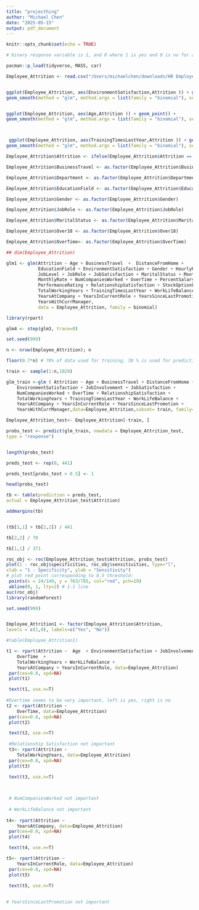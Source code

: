 ```yaml
---
title: "projecthing"
author: "Michael Chen"
date: "2025-05-15"
output: pdf_document
---
```


```r
knitr::opts_chunk$set(echo = TRUE)
```

```r

# binary response variable is 1, and 0 where 1 is yes and 0 is no for attrition.

pacman::p_load(tidyverse, MASS, car)

Employee_Attrition <- read.csv("/Users/michaelchen/downloads/HR Employee Attrition.csv")


ggplot(Employee_Attrition, aes(EnvironmentSatisfaction,Attrition )) + geom_point() +
geom_smooth(method = "glm", method.args = list(family = "binomial"), se=F)


ggplot(Employee_Attrition, aes(Age,Attrition )) + geom_point() +
geom_smooth(method = "glm", method.args = list(family = "binomial"), se=F)



 ggplot(Employee_Attrition, aes(TrainingTimesLastYear,Attrition )) + geom_point() +
geom_smooth(method = "glm", method.args = list(family = "binomial"), se=F)

Employee_Attrition$Attrition <- ifelse(Employee_Attrition$Attrition == "Yes",1,0)

Employee_Attrition$BusinessTravel <- as.factor(Employee_Attrition$BusinessTravel)

Employee_Attrition$Department <- as.factor(Employee_Attrition$Department)

Employee_Attrition$EducationField <- as.factor(Employee_Attrition$EducationField)

Employee_Attrition$Gender <- as.factor(Employee_Attrition$Gender)

Employee_Attrition$JobRole <- as.factor(Employee_Attrition$JobRole)

Employee_Attrition$MaritalStatus <- as.factor(Employee_Attrition$MaritalStatus)

Employee_Attrition$Over18 <- as.factor(Employee_Attrition$Over18)

Employee_Attrition$OverTime<- as.factor(Employee_Attrition$OverTime)

## dim(Employee_Attrition)

glm1 <- glm(Attrition ~ Age + BusinessTravel  +  DistanceFromHome +
            EducationField + EnvironmentSatisfaction + Gender + HourlyRate + JobInvolvement +
            JobLevel + JobRole + JobSatisfaction + MaritalStatus + MonthlyIncome + 
            MonthlyRate + NumCompaniesWorked + OverTime + PercentSalaryHike + 
            PerformanceRating + RelationshipSatisfaction + StockOptionLevel + 
            TotalWorkingYears + TrainingTimesLastYear + WorkLifeBalance + 
            YearsAtCompany + YearsInCurrentRole + YearsSinceLastPromotion + 
            YearsWithCurrManager, 
            data = Employee_Attrition, family = binomial)

library(rpart)

glm4 <- step(glm3, trace=0)

set.seed(999)

n <- nrow(Employee_Attrition); n

floor(0.7*n) # 70% of data used for training, 30 % is used for prediction

train <- sample(1:n,1029)

glm_train <-glm ( Attrition ~ Age + BusinessTravel + DistanceFromHome + 
    EnvironmentSatisfaction + JobInvolvement + JobSatisfaction + 
    NumCompaniesWorked + OverTime + RelationshipSatisfaction + 
    TotalWorkingYears + TrainingTimesLastYear + WorkLifeBalance + 
    YearsAtCompany + YearsInCurrentRole + YearsSinceLastPromotion + 
    YearsWithCurrManager,data=Employee_Attrition,subset= train, family= binomial)

Employee_Attrition_test<- Employee_Attrition[-train, ]

probs_test <- predict(glm_train, newdata = Employee_Attrition_test,
type = "response")


length(probs_test)

preds_test <- rep(0, 441)

preds_test[probs_test > 0.5] <- 1

head(probs_test)

tb <- table(prediction = preds_test,
actual = Employee_Attrition_test$Attrition)

addmargins(tb)


(tb[1,1] + tb[2,2]) / 441

tb[2,2] / 70

tb[1,1] / 371

roc_obj <- roc(Employee_Attrition_test$Attrition, probs_test)
plot(1 - roc_obj$specificities, roc_obj$sensitivities, type="l",
xlab = "1 - Specificity", ylab = "Sensitivity")
# plot red point corresponding to 0.5 threshold:
 points(x = 24/149, y = 763/785, col="red", pch=19)
 abline(0, 1, lty=2) # 1-1 line
auc(roc_obj)
library(randomForest)

set.seed(999)


Employee_Attrition1 <- factor(Employee_Attrition$Attrition,
levels = c(1,0), labels=c("Yes", "No"))

#table(Employee_Attrition1)

t1 <- rpart(Attrition ~  Age  + EnvironmentSatisfaction + JobInvolvement + JobSatisfaction  + 
    OverTime  + 
    TotalWorkingYears + WorkLifeBalance + 
    YearsAtCompany + YearsInCurrentRole, data=Employee_Attrition)
 par(cex=0.8, xpd=NA)
 plot(t1)

 text(t1, use.n=T)
 
#Overtime seems to be very important, left is yes, right is no
t2 <- rpart(Attrition ~  
    OverTime, data=Employee_Attrition)
 par(cex=0.8, xpd=NA)
 plot(t2)

 text(t2, use.n=T)
 
 #Relationship Satisfaction not important
 t3<- rpart(Attrition ~  
    TotalWorkingYears, data=Employee_Attrition)
 par(cex=0.8, xpd=NA)
 plot(t3)

 text(t3, use.n=T)

 
 
 # NumCompaniesWorked not important
 
 # WorkLifeBalance not important
 
t4<- rpart(Attrition ~  
    YearsAtCompany, data=Employee_Attrition)
 par(cex=0.8, xpd=NA)
 plot(t4)

 text(t4, use.n=T)

t5<- rpart(Attrition ~  
    YearsInCurrentRole, data=Employee_Attrition)
 par(cex=0.8, xpd=NA)
 plot(t5)

 text(t5, use.n=T)
 
 
# YearsSinceLastPromotion not important


```